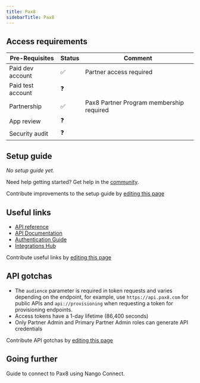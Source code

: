 ```yaml
---
title: Pax8
sidebarTitle: Pax8
---
```



<Overview />
<PreBuiltTooling />
<PreBuiltUseCases />

## Access requirements
| Pre-Requisites | Status | Comment|
| - | - | - |
| Paid dev account | ✅ | Partner access required |
| Paid test account | ❓ |  |
| Partnership | ✅ | Pax8 Partner Program membership required |
| App review | ❓ |  |
| Security audit | ❓ | |


## Setup guide

_No setup guide yet._

<Tip>Need help getting started? Get help in the [community](https://nango.dev/slack).</Tip>

<Note>Contribute improvements to the setup guide by [editing this page](https://github.com/nangohq/nango/tree/master/docs/integrations/all/pax8.mdx)</Note>


## Useful links

-   [API reference](https://devx.pax8.com/reference)  
-   [API Documentation](https://devx.pax8.com/docs/introduction)
-   [Authentication Guide](https://devx.pax8.com/docs/authentication)
-   [Integrations Hub](https://app.pax8.com/integrations?tab=credentials)

<Note>Contribute useful links by [editing this page](https://github.com/nangohq/nango/tree/master/docs/integrations/all/pax8.mdx)</Note>

## API gotchas

- The `audience` parameter is required in token requests and varies depending on the endpoint, for example, use `https://api.pax8.com` for public APIs and `api://provisioning` when requesting a token for provisioning endpoints.
- Access tokens have a 1-day lifetime (86,400 seconds)
- Only Partner Admin and Primary Partner Admin roles can generate API credentials

<Note>Contribute API gotchas by [editing this page](https://github.com/nangohq/nango/tree/master/docs/integrations/all/pax8.mdx)</Note>

## Going further

<Card title="Connect to Pax8" icon="link" href="/integrations/all/pax8/connect" horizontal>
  Guide to connect to Pax8 using Nango Connect.
</Card>